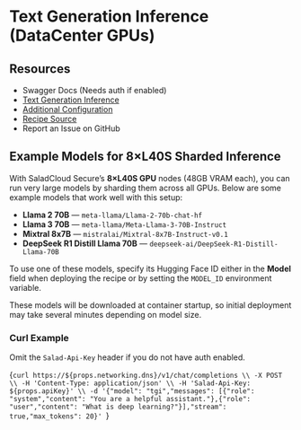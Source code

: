 # Text Generation Inference (DataCenter GPUs)

## Resources

- <Link url={`https://${props.networking.dns}/docs`}>Swagger Docs</Link> (Needs auth if enabled)
- [Text Generation Inference](https://huggingface.co/docs/text-generation-inference/index)
- [Additional Configuration](https://huggingface.co/docs/text-generation-inference/reference/launcher)
- [Recipe Source](https://github.com/SaladTechnologies/salad-recipes/tree/master/recipes/tgi-dc)
- <Link url={`https://github.com/SaladTechnologies/salad-recipes/issues/new?title=Text%20Generation%20Inference%20DataCenter&body=%3C%21---%20Please%20describe%20the%20issue%20you%20are%20having%20with%20this%20recipe%2C%20and%20include%20as%20much%20detail%20as%20possible%2C%20including%20any%20relevant%20logs.%20--%3E%0AImage%3A%20${props.container.image}`}>Report an Issue on GitHub</Link>

## Example Models for 8×L40S Sharded Inference

With SaladCloud Secure’s **8×L40S GPU** nodes (48GB VRAM each), you can run very large models by sharding them across all GPUs. Below are some example models that work well with this setup:

- **Llama 2 70B** — `meta-llama/Llama-2-70b-chat-hf`
- **Llama 3 70B** — `meta-llama/Meta-Llama-3-70B-Instruct`
- **Mixtral 8x7B** — `mistralai/Mixtral-8x7B-Instruct-v0.1`
- **DeepSeek R1 Distill Llama 70B** — `deepseek-ai/DeepSeek-R1-Distill-Llama-70B`

To use one of these models, specify its Hugging Face ID either in the **Model** field when deploying the recipe or by setting the `MODEL_ID` environment variable.

<Callout variation="info">
These models will be downloaded at container startup, so initial deployment may take several minutes depending on model size.
</Callout>

### Curl Example

<Callout variation="note">Omit the `Salad-Api-Key` header if you do not have auth enabled.</Callout>

<CodeBlock language="bash">{`curl https://${props.networking.dns}/v1/chat/completions \\
    -X POST \\
    -H 'Content-Type: application/json' \\
    -H 'Salad-Api-Key: ${props.apiKey}' \\
    -d '{"model": "tgi","messages": [{"role": "system","content": "You are a helpful assistant."},{"role": "user","content": "What is deep learning?"}],"stream": true,"max_tokens": 20}'
`}</CodeBlock>
